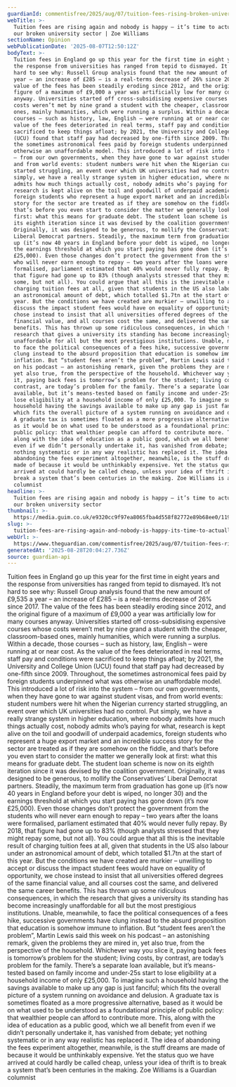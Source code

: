 ```yaml
---
guardianId: commentisfree/2025/aug/07/tuition-fees-rising-broken-university-england-wales
webTitle: >-
  Tuition fees are rising again and nobody is happy – it’s time to actually fix
  our broken university sector | Zoe Williams
sectionName: Opinion
webPublicationDate: '2025-08-07T12:50:12Z'
bodyText: >-
  Tuition fees in England go up this year for the first time in eight years and
  the response from universities has ranged from tepid to dismayed. It’s not
  hard to see why: Russell Group analysis found that the new amount of £9,535 a
  year – an increase of £285 – is a real-terms decrease of 26% since 2017. The
  value of the fees has been steadily eroding since 2012, and the original
  figure of a maximum of £9,000 a year was artificially low for many courses
  anyway. Universities started off cross-subsidising expensive courses whose
  costs weren’t met by nine grand a student with the cheaper, classroom-based
  ones, mainly humanities, which were running a surplus. Within a decade, those
  courses – such as history, law, English – were running at or near cost. As the
  value of the fees deteriorated in real terms, staff pay and conditions were
  sacrificed to keep things afloat; by 2021, the University and College Union
  (UCU) found that staff pay had decreased by one-fifth since 2009. Throughout,
  the sometimes astronomical fees paid by foreign students underpinned what was
  otherwise an unaffordable model. This introduced a lot of risk into the system
  – from our own governments, when they have gone to war against student visas,
  and from world events: student numbers were hit when the Nigerian currency
  started struggling, an event over which UK universities had no control. Put
  simply, we have a really strange system in higher education, where nobody
  admits how much things actually cost, nobody admits who’s paying for what,
  research is kept alive on the toil and goodwill of underpaid academics,
  foreign students who represent a huge export market and an incredible success
  story for the sector are treated as if they are somehow on the fiddle, and
  that’s before you even start to consider the matter we generally look at
  first: what this means for graduate debt. The student loan scheme is now on
  its eighth iteration since it was devised by the coalition government.
  Originally, it was designed to be generous, to mollify the Conservatives’
  Liberal Democrat partners. Steadily, the maximum term from graduation has gone
  up (it’s now 40 years in England before your debt is wiped, no longer 30) and
  the earnings threshold at which you start paying has gone down (it’s now
  £25,000). Even those changes don’t protect the government from the students
  who will never earn enough to repay – two years after the loans were
  formalised, parliament estimated that 40% would never fully repay. By 2018,
  that figure had gone up to 83% (though analysts stressed that they might repay
  some, but not all). You could argue that all this is the inevitable result of
  charging tuition fees at all, given that students in the US also labour under
  an astronomical amount of debt, which totalled $1.7tn at the start of this
  year. But the conditions we have created are murkier – unwilling to accept or
  discuss the impact student fees would have on equality of opportunity, we
  chose instead to insist that all universities offered degrees of the same
  financial value, and all courses cost the same, and delivered the same career
  benefits. This has thrown up some ridiculous consequences, in which the
  research that gives a university its standing has become increasingly
  unaffordable for all but the most prestigious institutions. Unable, meanwhile,
  to face the political consequences of a fees hike, successive governments have
  clung instead to the absurd proposition that education is somehow immune to
  inflation. But “student fees aren’t the problem”, Martin Lewis said this week
  on his podcast – an astonishing remark, given the problems they are mired in,
  yet also true, from the perspective of the household. Whichever way you slice
  it, paying back fees is tomorrow’s problem for the student; living costs, by
  contrast, are today’s problem for the family. There’s a separate loan
  available, but it’s means-tested based on family income and under-25s start to
  lose eligibility at a household income of only £25,000. To imagine such a
  household having the savings available to make up any gap is just fanciful;
  which fits the overall picture of a system running on avoidance and delusion.
  A graduate tax is sometimes floated as a more progressive alternative, based
  as it would be on what used to be understood as a foundational principle of
  public policy: that wealthier people can afford to contribute more. This,
  along with the idea of education as a public good, which we all benefit from
  even if we didn’t personally undertake it, has vanished from debate; yet
  nothing systematic or in any way realistic has replaced it. The idea of
  abandoning the fees experiment altogether, meanwhile, is the stuff dreams are
  made of because it would be unthinkably expensive. Yet the status quo we have
  arrived at could hardly be called cheap, unless your idea of thrift is to
  break a system that’s been centuries in the making. Zoe Williams is a Guardian
  columnist
headline: >-
  Tuition fees are rising again and nobody is happy – it’s time to actually fix
  our broken university sector
thumbnail: >-
  https://media.guim.co.uk/e9320cc9f97ea8065fba4d558f82772e89b68ee0/119_0_3351_2680/500.jpg
slug: >-
  tuition-fees-are-rising-again-and-nobody-is-happy-its-time-to-actually-fix-our-broken-university-sector-or-zoe-williams
webUrl: >-
  https://www.theguardian.com/commentisfree/2025/aug/07/tuition-fees-rising-broken-university-england-wales
generatedAt: '2025-08-28T20:04:27.736Z'
source: guardian-api
---
```

Tuition fees in England go up this year for the first time in eight years and the response from universities has ranged from tepid to dismayed. It’s not hard to see why: Russell Group analysis found that the new amount of £9,535 a year – an increase of £285 – is a real-terms decrease of 26% since 2017. The value of the fees has been steadily eroding since 2012, and the original figure of a maximum of £9,000 a year was artificially low for many courses anyway. Universities started off cross-subsidising expensive courses whose costs weren’t met by nine grand a student with the cheaper, classroom-based ones, mainly humanities, which were running a surplus. Within a decade, those courses – such as history, law, English – were running at or near cost. As the value of the fees deteriorated in real terms, staff pay and conditions were sacrificed to keep things afloat; by 2021, the University and College Union (UCU) found that staff pay had decreased by one-fifth since 2009. Throughout, the sometimes astronomical fees paid by foreign students underpinned what was otherwise an unaffordable model. This introduced a lot of risk into the system – from our own governments, when they have gone to war against student visas, and from world events: student numbers were hit when the Nigerian currency started struggling, an event over which UK universities had no control. Put simply, we have a really strange system in higher education, where nobody admits how much things actually cost, nobody admits who’s paying for what, research is kept alive on the toil and goodwill of underpaid academics, foreign students who represent a huge export market and an incredible success story for the sector are treated as if they are somehow on the fiddle, and that’s before you even start to consider the matter we generally look at first: what this means for graduate debt. The student loan scheme is now on its eighth iteration since it was devised by the coalition government. Originally, it was designed to be generous, to mollify the Conservatives’ Liberal Democrat partners. Steadily, the maximum term from graduation has gone up (it’s now 40 years in England before your debt is wiped, no longer 30) and the earnings threshold at which you start paying has gone down (it’s now £25,000). Even those changes don’t protect the government from the students who will never earn enough to repay – two years after the loans were formalised, parliament estimated that 40% would never fully repay. By 2018, that figure had gone up to 83% (though analysts stressed that they might repay some, but not all). You could argue that all this is the inevitable result of charging tuition fees at all, given that students in the US also labour under an astronomical amount of debt, which totalled $1.7tn at the start of this year. But the conditions we have created are murkier – unwilling to accept or discuss the impact student fees would have on equality of opportunity, we chose instead to insist that all universities offered degrees of the same financial value, and all courses cost the same, and delivered the same career benefits. This has thrown up some ridiculous consequences, in which the research that gives a university its standing has become increasingly unaffordable for all but the most prestigious institutions. Unable, meanwhile, to face the political consequences of a fees hike, successive governments have clung instead to the absurd proposition that education is somehow immune to inflation. But “student fees aren’t the problem”, Martin Lewis said this week on his podcast – an astonishing remark, given the problems they are mired in, yet also true, from the perspective of the household. Whichever way you slice it, paying back fees is tomorrow’s problem for the student; living costs, by contrast, are today’s problem for the family. There’s a separate loan available, but it’s means-tested based on family income and under-25s start to lose eligibility at a household income of only £25,000. To imagine such a household having the savings available to make up any gap is just fanciful; which fits the overall picture of a system running on avoidance and delusion. A graduate tax is sometimes floated as a more progressive alternative, based as it would be on what used to be understood as a foundational principle of public policy: that wealthier people can afford to contribute more. This, along with the idea of education as a public good, which we all benefit from even if we didn’t personally undertake it, has vanished from debate; yet nothing systematic or in any way realistic has replaced it. The idea of abandoning the fees experiment altogether, meanwhile, is the stuff dreams are made of because it would be unthinkably expensive. Yet the status quo we have arrived at could hardly be called cheap, unless your idea of thrift is to break a system that’s been centuries in the making. Zoe Williams is a Guardian columnist
